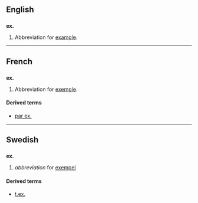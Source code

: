 ==English==
==={{abbreviation}}===
'''ex.'''
# Abbreviation for [[example]].

----

==French==
==={{abbreviation|lang=French}}===
'''ex.'''
# Abbreviation for [[exemple#French|exemple]].

====Derived terms====
*[[par ex.]]

----

==Swedish==

==={{abbreviation|lang=Swedish}}===
'''ex.'''

# ''abbreviation'' for [[exempel]]

====Derived terms====
*[[t.ex.]]